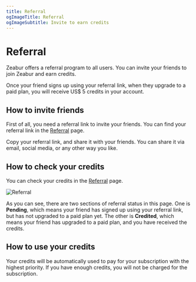 ```yaml
---
title: Referral
ogImageTitle: Referral
ogImageSubtitle: Invite to earn credits
---
```


<WorkingInProgress />

# Referral

Zeabur offers a referral program to all users. You can invite your friends to join Zeabur and earn credits.

Once your friend signs up using your referral link, when they upgrade to a paid plan, you will receive US$ 5 credits in your account.

## How to invite friends

First of all, you need a referral link to invite your friends. You can find your referral link in the [Referral](https://dash.zeabur.com/account/referral) page.

Copy your referral link, and share it with your friends. You can share it via email, social media, or any other way you like.

## How to check your credits

You can check your credits in the [Referral](https://dash.zeabur.com/account/referral) page.

![Referral](/referral/referral.png)

As you can see, there are two sections of referral status in this page. One is **Pending**, which means your friend has signed up using your referral link, but has not upgraded to a paid plan yet. The other is **Credited**, which means your friend has upgraded to a paid plan, and you have received the credits.

## How to use your credits

Your credits will be automatically used to pay for your subscription with the highest priority. If you have enough credits, you will not be charged for the subscription.
